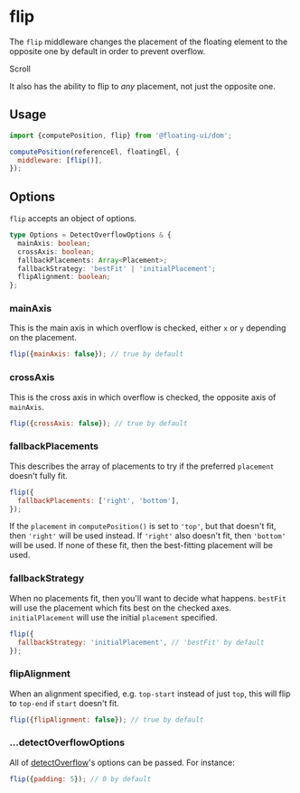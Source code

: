 
# flip

The `flip` middleware changes the placement of the floating
element to the opposite one by default in order to prevent
overflow.

<div className="flex flex-col gap-4">
  <Chrome center scrollable className="h-96">
    <Floating middleware={[{name: 'flip'}]}>
      <div className="grid place-items-center text-gray-50 w-32 h-32 bg-blue-600">
        Scroll
      </div>
    </Floating>
  </Chrome>
</div>

It also has the ability to flip to _any_ placement, not just the
opposite one.

## Usage

```js
import {computePosition, flip} from '@floating-ui/dom';

computePosition(referenceEl, floatingEl, {
  middleware: [flip()],
});
```

## Options

`flip` accepts an object of options.

```ts
type Options = DetectOverflowOptions & {
  mainAxis: boolean;
  crossAxis: boolean;
  fallbackPlacements: Array<Placement>;
  fallbackStrategy: 'bestFit' | 'initialPlacement';
  flipAlignment: boolean;
};
```

### mainAxis

This is the main axis in which overflow is checked, either `x` or
`y` depending on the placement.

```js
flip({mainAxis: false}); // true by default
```

### crossAxis

This is the cross axis in which overflow is checked, the opposite
axis of `mainAxis`.

```js
flip({crossAxis: false}); // true by default
```

### fallbackPlacements

This describes the array of placements to try if the preferred
`placement` doesn't fully fit.

```js
flip({
  fallbackPlacements: ['right', 'bottom'],
});
```

If the `placement` in `computePosition()` is set to `'top'`, but
that doesn't fit, then `'right'` will be used instead. If
`'right'` also doesn't fit, then `'bottom'` will be used. If none
of these fit, then the best-fitting placement will be used.

### fallbackStrategy

When no placements fit, then you'll want to decide what happens.
`bestFit` will use the placement which fits best on the checked
axes. `initialPlacement` will use the initial `placement`
specified.

```js
flip({
  fallbackStrategy: 'initialPlacement', // 'bestFit' by default
});
```

### flipAlignment

When an alignment specified, e.g. `top-start` instead of just
`top`, this will flip to `top-end` if `start` doesn't fit.

```js
flip({flipAlignment: false}); // true by default
```

### ...detectOverflowOptions

All of [detectOverflow](/docs/detectOverflow#options)'s options
can be passed. For instance:

```js
flip({padding: 5}); // 0 by default
```
